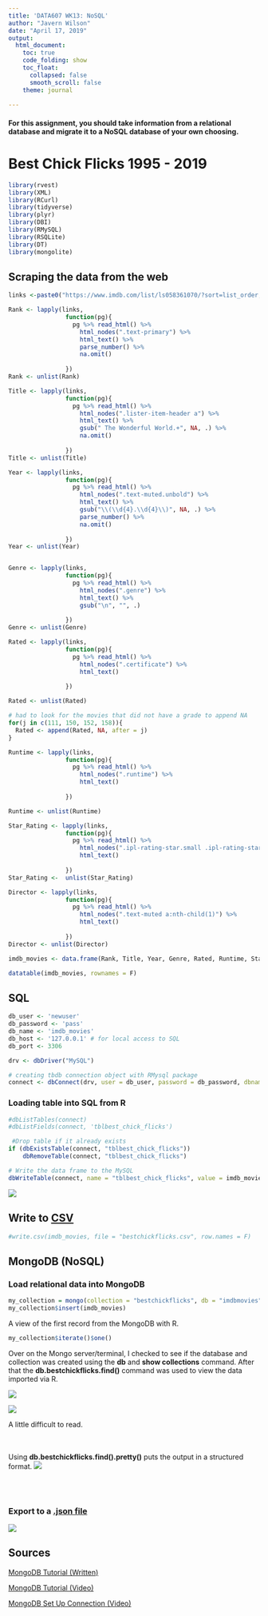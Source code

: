 ---
title: 'DATA607 WK13: NoSQL'
author: "Javern Wilson"
date: "April 17, 2019"
output: 
  html_document:
    toc: true
    code_folding: show
    toc_float:
      collapsed: false
      smooth_scroll: false
    theme: journal
    
---

#### For this assignment, you should take information from a relational database and migrate it to a NoSQL database of your own choosing.

# Best Chick Flicks 1995 - 2019

```{r message=FALSE, warning=FALSE}
library(rvest)
library(XML)
library(RCurl)
library(tidyverse)
library(plyr)
library(DBI)
library(RMySQL)
library(RSQLite)
library(DT)
library(mongolite)
```


## Scraping the data from the web
```{r message=FALSE, warning=FALSE}
links <-paste0("https://www.imdb.com/list/ls058361070/?sort=list_order,asc&st_dt=&mode=detail&page=", 1:2)

Rank <- lapply(links,
                function(pg){
                  pg %>% read_html() %>% 
                    html_nodes(".text-primary") %>% 
                    html_text() %>%
                    parse_number() %>% 
                    na.omit() 
                  
                })
Rank <- unlist(Rank)

Title <- lapply(links,
                function(pg){
                  pg %>% read_html() %>% 
                    html_nodes(".lister-item-header a") %>% 
                    html_text() %>%
                    gsub(" The Wonderful World.+", NA, .) %>% 
                    na.omit()
                  
                })
Title <- unlist(Title)

Year <- lapply(links,
                function(pg){
                  pg %>% read_html() %>% 
                    html_nodes(".text-muted.unbold") %>% 
                    html_text() %>%
                    gsub("\\(\\d{4}.\\d{4}\\)", NA, .) %>% 
                    parse_number() %>% 
                    na.omit()
                  
                })
Year <- unlist(Year)


Genre <- lapply(links,
                function(pg){
                  pg %>% read_html() %>% 
                    html_nodes(".genre") %>% 
                    html_text() %>%
                    gsub("\n", "", .)
                  
                })
Genre <- unlist(Genre)

Rated <- lapply(links,
                function(pg){
                  pg %>% read_html() %>% 
                    html_nodes(".certificate") %>% 
                    html_text()
                  
                })

Rated <- unlist(Rated)

# had to look for the movies that did not have a grade to append NA
for(j in c(111, 150, 152, 158)){
  Rated <- append(Rated, NA, after = j)
}

Runtime <- lapply(links,
                function(pg){
                  pg %>% read_html() %>% 
                    html_nodes(".runtime") %>% 
                    html_text()
                  
                })

Runtime <- unlist(Runtime)

Star_Rating <- lapply(links,
                function(pg){
                  pg %>% read_html() %>% 
                    html_nodes(".ipl-rating-star.small .ipl-rating-star__rating") %>% 
                    html_text()
                  
                })
Star_Rating <-  unlist(Star_Rating)

Director <- lapply(links,
                function(pg){
                  pg %>% read_html() %>% 
                    html_nodes(".text-muted a:nth-child(1)") %>% 
                    html_text()
                  
                })
Director <- unlist(Director)

imdb_movies <- data.frame(Rank, Title, Year, Genre, Rated, Runtime, Star_Rating, Director)

datatable(imdb_movies, rownames = F)

```


## SQL 
```{r}
db_user <- 'newuser'
db_password <- 'pass'
db_name <- 'imdb_movies'
db_host <- '127.0.0.1' # for local access to SQL 
db_port <- 3306

drv <- dbDriver("MySQL")

# creating tbdb connection object with RMysql package
connect <- dbConnect(drv, user = db_user, password = db_password, dbname = db_name, host = db_host, port = db_port)

```

### Loading table into SQL from R 
```{r loading}

#dbListTables(connect)
#dbListFields(connect, 'tblbest_chick_flicks')

 #Drop table if it already exists
if (dbExistsTable(connect, "tblbest_chick_flicks"))
    dbRemoveTable(connect, "tblbest_chick_flicks")

# Write the data frame to the MySQL
dbWriteTable(connect, name = "tblbest_chick_flicks", value = imdb_movies, append = T,  row.names = FALSE)


```

![](https://github.com/javernw/JWCUNYAssignments/blob/master/IMDB.PNG?raw=true)


## Write to [CSV](https://github.com/javernw/JWCUNYAssignments/blob/master/bestchickflicks.csv)

```{r}
#write.csv(imdb_movies, file = "bestchickflicks.csv", row.names = F)
```

## MongoDB (NoSQL)

### Load relational data into MongoDB
```{r}
my_collection = mongo(collection = "bestchickflicks", db = "imdbmovies") # create connection, database and collection
my_collection$insert(imdb_movies)
```

A view of the first record from the MongoDB with R.
```{r}
my_collection$iterate()$one() 
```


Over on the Mongo server/terminal, I checked to see if the database and collection was created using the **db** and **show collections** command. After that the **db.bestchickflicks.find()** command was used to view the data imported via R.

![](https://github.com/javernw/JWCUNYAssignments/blob/master/mongodb1.PNG?raw=true)

![](https://github.com/javernw/JWCUNYAssignments/blob/master/mongo1.PNG?raw=true)

A little difficult to read.

<br/> <br/>
Using **db.bestchickflicks.find().pretty()** puts the output in a structured format.
![](https://github.com/javernw/JWCUNYAssignments/blob/master/mongo2.PNG?raw=true)

<br/> <br/>

### Export to a [.json file](https://github.com/javernw/JWCUNYAssignments/blob/master/bestchickflicks.json)

![](https://github.com/javernw/JWCUNYAssignments/blob/master/mongo4.PNG?raw=true)


## Sources


[MongoDB Tutorial (Written)](https://www.tutorialspoint.com/mongodb/mongodb_query_document.htm)

[MongoDB Tutorial (Video)](https://www.youtube.com/watch?v=pWbMrx5rVBE)

[MongoDB Set Up Connection (Video)](https://www.youtube.com/watch?v=GtD93tVZDX4)

<div class="tocify-extend-page" data-unique="tocify-extend-page" style="height: 598px;"></div>